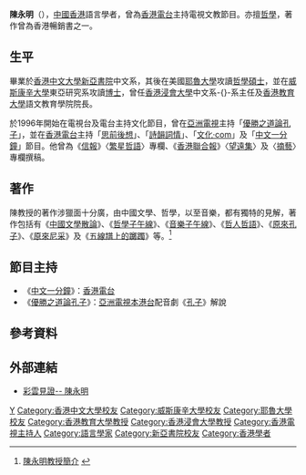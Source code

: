 {{otheruses|subject=香港語言學者陳永明|other=名为陈永明的其他人物|陳永明}}

'''陳永明'''（{{bd|？|||}}），[[中國香港|中國香港]]語言學者，曾為[[香港電台|香港電台]]主持電視文教節目。亦擅[[哲學|哲學]]，著作曾為香港暢銷書之一。

== 生平 ==
畢業於[[香港中文大學|香港中文大學]][[新亞書院|新亞書院]]中文系，其後在美國[[耶魯大學|耶魯大學]]攻讀[[哲學碩士|哲學碩士]]，並在[[威斯康辛大學|威斯康辛大學]]東亞研究系攻讀[[博士|博士]]，曾任[[香港浸會大學|香港浸會大學]]中文系-{}-系主任及[[香港教育大學|香港教育大學]]語文教育學院院長。

於1996年開始在電視台及電台主持文化節目，曾在[[亞洲電視|亞洲電視]]主持「[[優勝之道論孔子|優勝之道論孔子]]」，並在[[香港電台|香港電台]]主持「[[思前後想|思前後想]]」、「[[詩韻詞情|詩韻詞情]]」、「[[文化·com|文化·com]]」及「[[中文一分鐘|中文一分鐘]]」節目。他曾為《[[信報|信報]]》〈[[繁星哲語|繁星哲語]]〉專欄、《[[香港聯合報|香港聯合報]]》〈[[望遠集|望遠集]]〉及〈[[摘藝|摘藝]]〉專欄撰稿。

== 著作 ==
陳教授的著作涉獵面十分廣，由中國文學、哲學，以至音樂，都有獨特的見解，著作包括有《[[中國文學散論|中國文學散論]]》、《[[哲學子午線|哲學子午線]]》、《[[音樂子午線|音樂子午線]]》、《[[哲人哲語|哲人哲語]]》、《[[原來孔子|原來孔子]]》、《[[原來尼采|原來尼采]]》及《[[五線譜上的躑躅|五線譜上的躑躅]]》等。<ref>[http://www.skcgss.edu.hk/asp/lang_week/Info/Intro2.html 陳永明教授簡介] {{webarchive|url=https://web.archive.org/web/20080415183039/http://www.skcgss.edu.hk/asp/lang_week/Info/Intro2.html |date=2008-04-15 }}</ref>

== 節目主持 ==
*《[[中文一分鐘|中文一分鐘]]》：[[香港電台|香港電台]]
*《[[優勝之道論孔子|優勝之道論孔子]]》：[[亞洲電視|亞洲電視]][[本港台|本港台]]配音劇《[[孔子_(1990年電視劇)|孔子]]》解說

== 參考資料 ==
{{reflist}}

== 外部連結 ==
* [http://www.shanfook.org.hk/shanfook/html/cloud29.html 彩雲見證-- 陳永明]{{dead link|date=2018年5月 |bot=InternetArchiveBot |fix-attempted=yes }}

{{authority control}}
{{DEFAULTSORT:Chen}}
[[Category:陈姓|Y]]
[[Category:香港中文大學校友|Category:香港中文大學校友]]
[[Category:威斯康辛大學校友|Category:威斯康辛大學校友]]
[[Category:耶魯大學校友|Category:耶魯大學校友]]
[[Category:香港教育大學教授|Category:香港教育大學教授]]
[[Category:香港浸會大學教授|Category:香港浸會大學教授]]
[[Category:香港電視主持人|Category:香港電視主持人]]
[[Category:語言學家|Category:語言學家]]
[[Category:新亞書院校友|Category:新亞書院校友]]
[[Category:香港學者|Category:香港學者]]